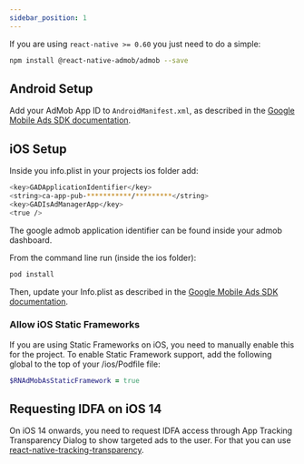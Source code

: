 ```yaml
---
sidebar_position: 1
---
```


If you are using `react-native >= 0.60` you just need to do a simple:

```bash npm2yarn
npm install @react-native-admob/admob --save
```

## Android Setup

Add your AdMob App ID to `AndroidManifest.xml`, as described in the [Google Mobile Ads SDK documentation](https://developers.google.com/admob/android/quick-start#configure_your_app).

## iOS Setup

Inside you info.plist in your projects ios folder add:

```bash
<key>GADApplicationIdentifier</key>
<string>ca-app-pub-***********/*********</string>
<key>GADIsAdManagerApp</key>
<true />
```
The google admob application identifier can be found inside your admob dashboard.

From the command line run (inside the ios folder):

```bash
pod install
```

Then, update your Info.plist as described in the [Google Mobile Ads SDK documentation](https://developers.google.com/admob/ios/quick-start#update_your_infoplist).

### Allow iOS Static Frameworks

If you are using Static Frameworks on iOS, you need to manually enable this for the project. To enable Static Framework support, add the following global to the top of your /ios/Podfile file:

```ruby
$RNAdMobAsStaticFramework = true
```

## Requesting IDFA on iOS 14

On iOS 14 onwards, you need to request IDFA access through App Tracking Transparency Dialog to show targeted ads to the user. For that you can use [react-native-tracking-transparency](https://github.com/mrousavy/react-native-tracking-transparency).
